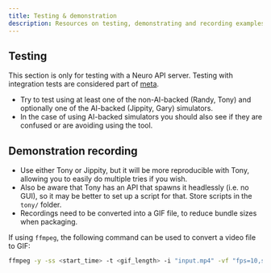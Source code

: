 ```yaml
---
title: Testing & demonstration
description: Resources on testing, demonstrating and recording examples.
---
```



## Testing

<Aside>

This section is only for testing with a Neuro API server.
Testing with integration tests are considered part of [meta](/neuropilot/contributors/meta).

</Aside>

- Try to test using at least one of the non-AI-backed (Randy, Tony) and optionally one of the AI-backed (Jippity, Gary) simulators.
- In the case of using AI-backed simulators you should also see if they are confused or are avoiding using the tool.

## Demonstration recording

- Use either Tony or Jippity, but it will be more reproducible with Tony, allowing you to easily do multiple tries if you wish.
- Also be aware that Tony has an API that spawns it headlessly (i.e. no GUI), so it may be better to set up a script for that. Store scripts in the `tony/` folder.
- Recordings need to be converted into a GIF file, to reduce bundle sizes when packaging.

<Aside type="tip">

If using `ffmpeg`, the following command can be used to convert a video file to GIF:

```bash
ffmpeg -y -ss <start_time> -t <gif_length> -i "input.mp4" -vf "fps=10,split[s0][s1];[s0]palettegen[p];[s1][p]paletteuse" -loop 0 output.gif
```

</Aside>
